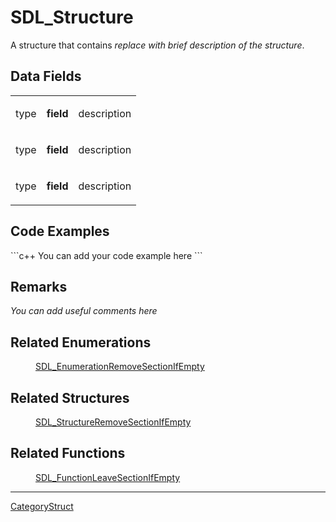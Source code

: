 <!-- pragma section-numbers off -->
<!-- pragma disable-camelcase -->

= SDL_Structure =
A structure that contains ''replace with brief description of the structure''.


<!-- #Remove these comments from the new struct page before saving.   -->
<!-- #To automatically show Data Fields content from this page on a function page place the following markup in the Remarks section of the related function(s), where structure is replaced by the actual structure name:  <<Include(SDL_structure, , , from="== Data Fields ==", to="== Code Examples ==")>> -->

== Data Fields ==
{|
|type
|'''field'''
|description
|-
|type
|'''field'''
|description
|-
|type
|'''field'''
|description
|}

== Code Examples ==
```c++
You can add your code example here
```

== Remarks ==
''You can add useful comments here''

== Related Enumerations ==
:[[SDL_EnumerationRemoveSectionIfEmpty]]

== Related Structures ==
:[[SDL_StructureRemoveSectionIfEmpty]]

== Related Functions ==
:[[SDL_FunctionLeaveSectionIfEmpty]]

----
[[CategoryStruct]]
